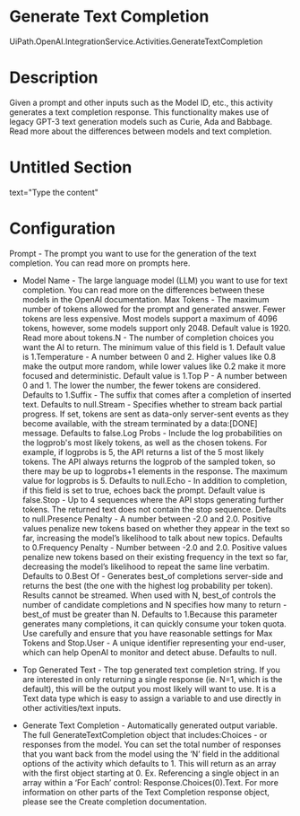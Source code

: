 ﻿# Generate Text Completion

UiPath.OpenAI.IntegrationService.Activities.GenerateTextCompletion

# Description

Given a prompt and other inputs such as the Model ID, etc., this activity generates a text completion response. This functionality makes use of legacy GPT-3 text generation models such as Curie, Ada and Babbage. Read more about the differences between models and text completion.

# Untitled Section

text="Type the content"

# Configuration

Prompt - The prompt you want to use for the generation of the text completion. You can read more on prompts here.







* Model Name - The large language model (LLM) you want to use for text completion. You can read more on the differences between these models in the OpenAI documentation. Max Tokens - The maximum number of tokens allowed for the prompt and generated answer. Fewer tokens are less expensive. Most models support a maximum of 4096 tokens, however, some models support only 2048. Default value is 1920. Read more about tokens.N - The number of completion choices you want the AI to return. The minimum value of this field is 1. Default value is 1.Temperature - A number between 0 and 2. Higher values like 0.8 make the output more random, while lower values like 0.2 make it more focused and deterministic. Default value is 1.Top P - A number between 0 and 1. The lower the number, the fewer tokens are considered. Defaults to 1.Suffix - The suffix that comes after a completion of inserted text. Defaults to null.Stream - Specifies whether to stream back partial progress. If set, tokens are sent as data-only server-sent events as they become available, with the stream terminated by a data:[DONE] message. Defaults to false.Log Probs - Include the log probabilities on the logprob's most likely tokens, as well as the chosen tokens. For example, if logprobs is 5, the API returns a list of the 5 most likely tokens. The API always returns the logprob of the sampled token, so there may be up to logprobs+1 elements in the response. The maximum value for logprobs is 5. Defaults to null.Echo - In addition to completion, if this field is set to true, echoes back the prompt. Default value is false.Stop - Up to 4 sequences where the API stops generating further tokens. The returned text does not contain the stop sequence. Defaults to null.Presence Penalty - A number between -2.0 and 2.0. Positive values penalize new tokens based on whether they appear in the text so far, increasing the model’s likelihood to talk about new topics. Defaults to 0.Frequency Penalty - Number between -2.0 and 2.0. Positive values penalize new tokens based on their existing frequency in the text so far, decreasing the model’s likelihood to repeat the same line verbatim. Defaults to 0.Best Of - Generates best_of completions server-side and returns the best (the one with the highest log probability per token). Results cannot be streamed. When used with N, best_of controls the number of candidate completions and N specifies how many to return - best_of must be greater than N. Defaults to 1.Because this parameter generates many completions, it can quickly consume your token quota. Use carefully and ensure that you have reasonable settings for Max Tokens and Stop.User - A unique identifier representing your end-user, which can help OpenAI to monitor and detect abuse. Defaults to null.



* Top Generated Text - The top generated text completion string. If you are interested in only returning a single response (ie. N=1, which is the default), this will be the output you most likely will want to use. It is a Text data type which is easy to assign a variable to and use directly in other activities/text inputs.
* Generate Text Completion - Automatically generated output variable. The full GenerateTextCompletion object that includes:Choices - or responses from the model. You can set the total number of responses that you want back from the model using the ‘N’ field in the additional options of the activity which defaults to 1. This will return as an array with the first object starting at 0. Ex. Referencing a single object in an array within a ‘For Each’ control: Response.Choices(0).Text. For more information on other parts of the Text Completion response object, please see the Create completion documentation.
